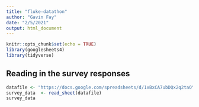 ```yaml
---
title: "fluke-datathon"
author: "Gavin Fay"
date: "2/5/2021"
output: html_document
---
```


```r
knitr::opts_chunk$set(echo = TRUE)
library(googlesheets4)
library(tidyverse)
```

## Reading in the survey responses

```r
datafile <- "https://docs.google.com/spreadsheets/d/1xBxCA7ubDQx2q2taOYJdQrNcl_mLZ_QYzU9kGJWPWv0/edit?usp=sharing"
survey_data  <- read_sheet(datafile)
survey_data
```

